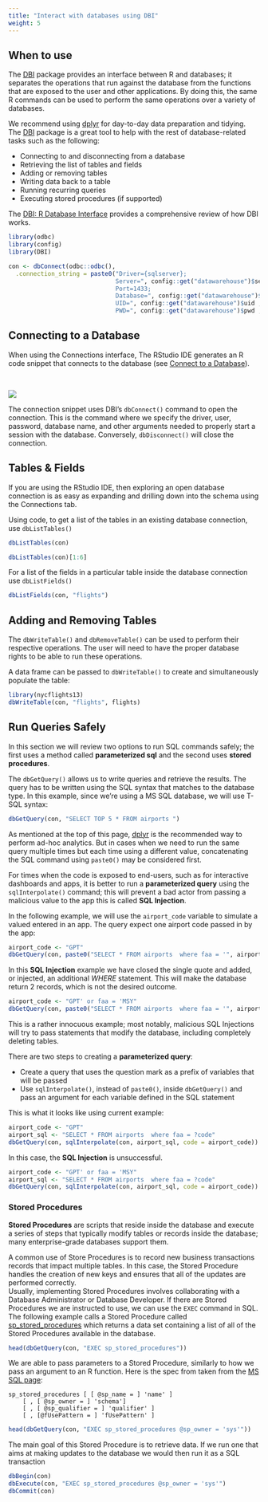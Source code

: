 ```yaml
---
title: "Interact with databases using DBI"
weight: 5
---
```


## When to use

The [DBI](http://rstats-db.github.io/DBI/) package provides an interface between R and databases; it separates the operations that run against the database from the functions that are exposed to the user and other applications.  By doing this, the same R commands can be used to perform the same operations over a variety of databases.

We recommend using [dplyr](/dplyr/) for day-to-day data preparation and tidying.   The [DBI](http://rstats-db.github.io/DBI/) package is a great tool to help with the rest of database-related tasks such as the following:

- Connecting to and disconnecting from a database
- Retrieving the list of tables and fields
- Adding or removing tables 
- Writing data back to a table
- Running recurring queries 
- Executing stored procedures (if supported)


The [DBI: R Database Interface](https://cran.r-project.org/web/packages/DBI/vignettes/spec.html) provides a comprehensive review of how DBI works. 


```r
library(odbc)
library(config)
library(DBI)

con <- dbConnect(odbc::odbc(), 
  .connection_string = paste0("Driver={sqlserver};
                              Server=", config::get("datawarehouse")$server ,";
                              Port=1433;
                              Database=", config::get("datawarehouse")$database ,";
                              UID=", config::get("datawarehouse")$uid ,";
                              PWD=", config::get("datawarehouse")$pwd ,";"))

```

## Connecting to a Database

When using the Connections interface, The RStudio IDE generates an R code snippet that connects to the database (see [Connect to a Database](/connect/)).  

<BR/>

![](conn-setup.png)

The connection snippet uses DBI's `dbConnect()` command to open the connection.  This is the command where we specify the driver, user, password, database name, and other arguments needed to properly start a session with the database.  Conversely, `dbDisconnect()` will close the connection.

## Tables & Fields

If you are using the RStudio IDE, then exploring an open database connection is as easy as expanding and drilling down into the schema using the Connections tab. 

Using code, to get a list of the tables in an existing database connection, use `dbListTables()`

```r
dbListTables(con)
```

```r
dbListTables(con)[1:6]
```

For a list of the fields in a particular table inside the database connection use `dbListFields()`

```r
dbListFields(con, "flights")
```

## Adding and Removing Tables

The `dbWriteTable()` and `dbRemoveTable()` can be used to perform their respective operations.  The user will need to have the proper database rights to be able to run these operations.

A data frame can be passed to `dbWriteTable()` to create and simultaneously populate the table:

```r
library(nycflights13)
dbWriteTable(con, "flights", flights)
```

## Run Queries Safely

In this section we will review two options to run SQL commands safely; the first uses a method called **parameterized sql** and the second uses **stored procedures**.  

The `dbGetQuery()` allows us to write queries and retrieve the results.  The query has to be written using the SQL syntax that matches to the database type.  In this example, since we're using a MS SQL database, we will use T-SQL syntax:

```r

dbGetQuery(con, "SELECT TOP 5 * FROM airports ")

```

As mentioned at the top of this page, [dplyr](/dplyr/) is the recommended way to perform ad-hoc analytics. But in cases when we need to run the same query multiple times but each time using a different value, concatenating the SQL command using `paste0()` may be considered first.  

For times when the code is exposed to end-users, such as for interactive dashboards and apps, it is better to run a **parameterized query** using the `sqlInterpolate()` command; this will prevent a bad actor from passing a malicious value to the app this is called **SQL Injection**.

In the following example, we will use the `airport_code` variable to simulate a valued entered in an app.  The query expect one airport code passed in by the app:


```r
airport_code <- "GPT"
dbGetQuery(con, paste0("SELECT * FROM airports  where faa = '", airport_code ,"'"))
```

In this **SQL Injection** example we have closed the single quote and added, or injected, an additional *WHERE* statement.  This will make the database return 2 records, which is not the desired outcome.  

```r
airport_code <- "GPT' or faa = 'MSY"
dbGetQuery(con, paste0("SELECT * FROM airports  where faa = '", airport_code ,"'"))
```

This is a rather innocuous example; most notably, malicious SQL Injections will try to pass statements that modify the database, including completely deleting tables.

There are two steps to creating a **parameterized query**:

- Create a query that uses the question mark as a prefix of variables that will be passed
- Use `sqlInterpolate()`, instead of `paste0()`, inside `dbGetQuery()` and pass an argument for each variable defined in the SQL statement

This is what it looks like using current example:

```r
airport_code <- "GPT"
airport_sql <- "SELECT * FROM airports  where faa = ?code"
dbGetQuery(con, sqlInterpolate(con, airport_sql, code = airport_code))
```

In this case, the **SQL Injection** is unsuccessful. 

```r
airport_code <- "GPT' or faa = 'MSY"
airport_sql <- "SELECT * FROM airports  where faa = ?code"
dbGetQuery(con, sqlInterpolate(con, airport_sql, code = airport_code))
```

### Stored Procedures

**Stored Procedures** are scripts that reside inside the database and execute a series of steps that typically modify tables or records inside the database; many enterprise-grade databases support them.  

A common use of Store Procedures is to record new business transactions records that impact multiple tables. In this case, the Stored Procedure handles the creation of new keys and ensures that all of the updates are performed correctly.  
Usually, implementing Stored Procedures involves collaborating with a Database Administrator or Database Developer.  If there are Stored Procedures we are instructed to use, we can use the `EXEC` command in SQL.  The following example calls a Stored Procedure called [sp_stored_procedures](https://docs.microsoft.com/en-us/sql/relational-databases/system-stored-procedures/sp-stored-procedures-transact-sql) which returns a data set containing a list of all of the Stored Procedures available in the database.

```r
head(dbGetQuery(con, "EXEC sp_stored_procedures"))
```

We are able to pass parameters to a Stored Procedure, similarly to how we pass an argument to an R function.  Here is the spec from taken from the [MS SQL page](https://docs.microsoft.com/en-us/sql/relational-databases/system-stored-procedures/sp-stored-procedures-transact-sql): 

```
sp_stored_procedures [ [ @sp_name = ] 'name' ]   
    [ , [ @sp_owner = ] 'schema']   
    [ , [ @sp_qualifier = ] 'qualifier' ]  
    [ , [@fUsePattern = ] 'fUsePattern' ]  
```

```r
head(dbGetQuery(con, "EXEC sp_stored_procedures @sp_owner = 'sys'"))
```

The main goal of this Stored Procedure is to retrieve data.  If we run one that aims at making updates to the database we would then run it as a SQL transaction

```r
dbBegin(con)
dbExecute(con, "EXEC sp_stored_procedures @sp_owner = 'sys'")
dbCommit(con)
```






